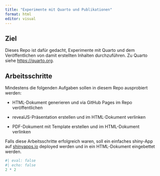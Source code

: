 ```yaml
---
title: "Experimente mit Quarto und Publikationen"
format: html
editor: visual
---
```


## Ziel

Dieses Repo ist dafür gedacht, Experimente mit Quarto und dem Veröffentlichen von damit erstellten Inhalten durchzuführen. Zu Quarto siehe <https://quarto.org>.

## Arbeitsschritte

Mindestens die folgenden Aufgaben sollen in diesem Repo ausprobiert werden:

-   HTML-Dokument generieren und via GitHub Pages im Repo veröffentlichen

-   revealJS-Präsentation erstellen und im HTML-Dokument verlinken

-   PDF-Dokument mit Template erstellen und im HTML-Dokument verlinken

Falls diese Arbeitsschritte erfolgreich waren, soll ein einfaches shiny-App auf [shinyapps.io](https://www.shinyapps.io/) deployed werden und in ein HTML-Dokument eingebettet werden.

```r
#| eval: false
#| echo: false
2 * 2
```
